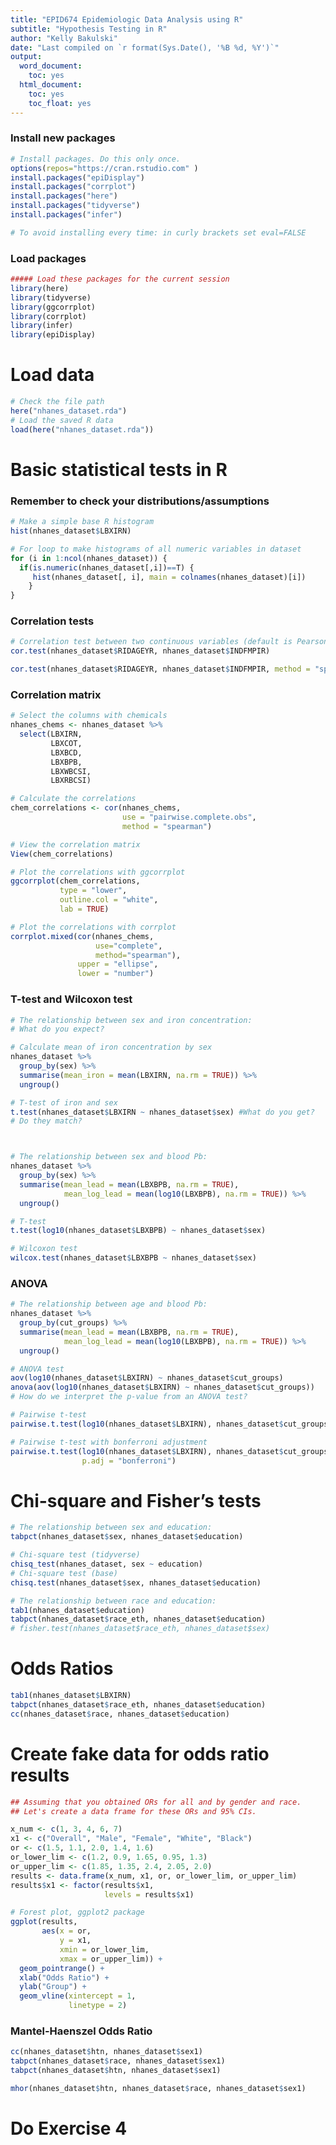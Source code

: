 ```yaml
---
title: "EPID674 Epidemiologic Data Analysis using R"
subtitle: "Hypothesis Testing in R"
author: "Kelly Bakulski"
date: "Last compiled on `r format(Sys.Date(), '%B %d, %Y')`"
output:
  word_document:
    toc: yes
  html_document:
    toc: yes
    toc_float: yes
---
```


### Install new packages
```r
# Install packages. Do this only once. 
options(repos="https://cran.rstudio.com" )
install.packages("epiDisplay")
install.packages("corrplot")
install.packages("here")
install.packages("tidyverse")
install.packages("infer")

# To avoid installing every time: in curly brackets set eval=FALSE
```

### Load packages
```r
##### Load these packages for the current session
library(here)
library(tidyverse)
library(ggcorrplot)
library(corrplot)
library(infer)
library(epiDisplay)
```


# Load data
```r
# Check the file path
here("nhanes_dataset.rda")
# Load the saved R data
load(here("nhanes_dataset.rda"))
```


# Basic statistical tests in R

### Remember to check your distributions/assumptions
```r

# Make a simple base R histogram
hist(nhanes_dataset$LBXIRN)

# For loop to make histograms of all numeric variables in dataset
for (i in 1:ncol(nhanes_dataset)) {
  if(is.numeric(nhanes_dataset[,i])==T) {
     hist(nhanes_dataset[, i], main = colnames(nhanes_dataset)[i])
    }
}
```


### Correlation tests
```r
# Correlation test between two continuous variables (default is Pearson)
cor.test(nhanes_dataset$RIDAGEYR, nhanes_dataset$INDFMPIR)

cor.test(nhanes_dataset$RIDAGEYR, nhanes_dataset$INDFMPIR, method = "spearman")
```


### Correlation matrix
```r
# Select the columns with chemicals
nhanes_chems <- nhanes_dataset %>%
  select(LBXIRN,
         LBXCOT,
         LBXBCD,
         LBXBPB,
         LBXWBCSI,
         LBXRBCSI)

# Calculate the correlations
chem_correlations <- cor(nhanes_chems,
                         use = "pairwise.complete.obs",
                         method = "spearman")

# View the correlation matrix
View(chem_correlations)

# Plot the correlations with ggcorrplot
ggcorrplot(chem_correlations,
           type = "lower",
           outline.col = "white",
           lab = TRUE)

# Plot the correlations with corrplot
corrplot.mixed(cor(nhanes_chems,
                   use="complete",
                   method="spearman"),
               upper = "ellipse",
               lower = "number")
```

### T-test and Wilcoxon test
```r
# The relationship between sex and iron concentration:
# What do you expect?

# Calculate mean of iron concentration by sex
nhanes_dataset %>%
  group_by(sex) %>%
  summarise(mean_iron = mean(LBXIRN, na.rm = TRUE)) %>%
  ungroup()

# T-test of iron and sex
t.test(nhanes_dataset$LBXIRN ~ nhanes_dataset$sex) #What do you get? 
# Do they match?



# The relationship between sex and blood Pb:
nhanes_dataset %>%
  group_by(sex) %>%
  summarise(mean_lead = mean(LBXBPB, na.rm = TRUE),
            mean_log_lead = mean(log10(LBXBPB), na.rm = TRUE)) %>%
  ungroup()

# T-test
t.test(log10(nhanes_dataset$LBXBPB) ~ nhanes_dataset$sex)

# Wilcoxon test
wilcox.test(nhanes_dataset$LBXBPB ~ nhanes_dataset$sex)
```

### ANOVA
```r
# The relationship between age and blood Pb:
nhanes_dataset %>%
  group_by(cut_groups) %>%
  summarise(mean_lead = mean(LBXBPB, na.rm = TRUE),
            mean_log_lead = mean(log10(LBXBPB), na.rm = TRUE)) %>%
  ungroup()

# ANOVA test
aov(log10(nhanes_dataset$LBXIRN) ~ nhanes_dataset$cut_groups)
anova(aov(log10(nhanes_dataset$LBXIRN) ~ nhanes_dataset$cut_groups))
# How do we interpret the p-value from an ANOVA test?

# Pairwise t-test
pairwise.t.test(log10(nhanes_dataset$LBXIRN), nhanes_dataset$cut_groups)

# Pairwise t-test with bonferroni adjustment
pairwise.t.test(log10(nhanes_dataset$LBXIRN), nhanes_dataset$cut_groups,
                p.adj = "bonferroni")
```

# Chi-square and Fisher's tests
```r
# The relationship between sex and education:
tabpct(nhanes_dataset$sex, nhanes_dataset$education)

# Chi-square test (tidyverse)
chisq_test(nhanes_dataset, sex ~ education)
# Chi-square test (base)
chisq.test(nhanes_dataset$sex, nhanes_dataset$education)

# The relationship between race and education:
tab1(nhanes_dataset$education)
tabpct(nhanes_dataset$race_eth, nhanes_dataset$education)
# fisher.test(nhanes_dataset$race_eth, nhanes_dataset$sex)
```



# Odds Ratios
```r
tab1(nhanes_dataset$LBXIRN)
tabpct(nhanes_dataset$race_eth, nhanes_dataset$education)
cc(nhanes_dataset$race, nhanes_dataset$education)
```




# Create fake data for odds ratio results
```r
## Assuming that you obtained ORs for all and by gender and race.
## Let's create a data frame for these ORs and 95% CIs.

x_num <- c(1, 3, 4, 6, 7)
x1 <- c("Overall", "Male", "Female", "White", "Black")
or <- c(1.5, 1.1, 2.0, 1.4, 1.6)
or_lower_lim <- c(1.2, 0.9, 1.65, 0.95, 1.3)
or_upper_lim <- c(1.85, 1.35, 2.4, 2.05, 2.0)
results <- data.frame(x_num, x1, or, or_lower_lim, or_upper_lim)
results$x1 <- factor(results$x1,
                     levels = results$x1)
```


```r
# Forest plot, ggplot2 package
ggplot(results,
       aes(x = or,
           y = x1,
           xmin = or_lower_lim,
           xmax = or_upper_lim)) +
  geom_pointrange() +
  xlab("Odds Ratio") +
  ylab("Group") +
  geom_vline(xintercept = 1,
             linetype = 2)
```


### Mantel-Haenszel Odds Ratio
```r
cc(nhanes_dataset$htn, nhanes_dataset$sex1)
tabpct(nhanes_dataset$race, nhanes_dataset$sex1)
tabpct(nhanes_dataset$htn, nhanes_dataset$sex1)

mhor(nhanes_dataset$htn, nhanes_dataset$race, nhanes_dataset$sex1)
```

# Do Exercise 4
